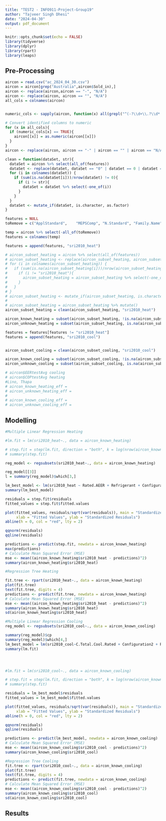 ---
title: "TEST2 - INFO911-Project-Group19"
author: "Tajveer Singh Dhesi"
date: "2024-04-30"
output: pdf_document
---

```{r setup, include=FALSE}
knitr::opts_chunk$set(echo = FALSE)
library(tidyverse)
library(dplyr)
library(rpart)
library(leaps)

```



## Pre-Processing
```{r}
aircon = read.csv("ac_2024_04_30.csv")
aircon = aircon[grep("Australia",aircon$Sold_in),]
aircon <- replace(aircon,aircon == "-", "N/A")
aircon <- replace(aircon, aircon == "", "N/A")
all_cols = colnames(aircon)


numeric_cols <- sapply(aircon, function(x) all(grepl("^(-?\\d+\\.?\\d*|N/A|-)$", x)))

# Convert identified columns to numeric
for (x in all_cols){
  if (numeric_cols[x] == TRUE){
    aircon[[x]] = as.numeric(aircon[[x]])
  }
}
aircon <- replace(aircon, aircon == "-" | aircon == "" | aircon == "N/A", NA)
```

```{r}
clean = function(dataSet, str){
  dataSet = aircon %>% select(all_of(features))
  dataSet <- replace(dataSet, dataSet == "0" | dataSet == 0 | dataSet == 0.0, NA)
  for (i in colnames(dataSet)) {
    if (sum(is.na(dataSet[i]))/nrow(dataSet) != 0){
      if (i != str){
        dataSet = dataSet %>% select(-one_of(i))
      }
    }
  }
  dataSet <- mutate_if(dataSet, is.character, as.factor)
}
```
```{r}
features = NULL
toRemove = c("ApplStandard",	"MEPSComp",	"N.Standard", "Family.Name", "Sold_in",	"Submit_ID",	"SubmitStatus", "Demand.Response.1", "Demand.Response.2","Demand.Response.4","Demand.Response.5","Demand.Response.6","Demand.Response.7", "Demand.Response.Capability",	"Product.Class", "Demand.Response.1",	"Availability.Status",	"Product.Website",	"Representative.Brand.URL",	"Registration.Number", "Country", "Model_No", "ExpDate", "Type", "Phase", "sri2010_heat", "sri2010_cool", "Star2010_Cool", "Star2010_Heat", "Brand", "Have_water_tank")

temp = aircon %>% select(-all_of(toRemove))
features = colnames(temp)

features = append(features, "sri2010_heat")

# aircon_subset_heating = aircon %>% select(all_of(features))
# aircon_subset_heating <- replace(aircon_subset_heating, aircon_subset_heating == "0" | aircon_subset_heating == 0 | aircon_subset_heating == 0.0, NA)
# for (i in colnames(aircon_subset_heating)) {
#   if (sum(is.na(aircon_subset_heating[i]))/nrow(aircon_subset_heating) != 0){
#     if (i != "sri2010_heat"){
#       aircon_subset_heating = aircon_subset_heating %>% select(-one_of(i))
#     }
#   }
# }
# aircon_subset_heating <- mutate_if(aircon_subset_heating, is.character, as.factor)
# 
# aircon_subset_heating = aircon_subset_heating %>% mutate()
aircon_subset_heating = clean(aircon_subset_heating, "sri2010_heat")

aircon_known_heating = subset(aircon_subset_heating, !is.na(aircon_subset_heating["sri2010_heat"]))
aircon_unknown_heating = subset(aircon_subset_heating, is.na(aircon_subset_heating["sri2010_heat"]))

```
```{r}
features = features[features != "sri2010_heat"]
features = append(features, "sri2010_cool")


aircon_subset_cooling = clean(aircon_subset_cooling, "sri2010_cool")

aircon_known_cooling = subset(aircon_subset_cooling, !is.na(aircon_subset_cooling["sri2010_cool"]))
aircon_unknown_cooling = subset(aircon_subset_cooling, is.na(aircon_subset_cooling["sri2010_cool"]))
```

```{r}
# aircon$EERtestAvg cooling
# aircon$COPtestAvg heating
#Lino, Thapa
# aircon_known_heating_eff = 
# aircon_unknown_heating_eff = 
# 
# aircon_known_cooling_eff = 
# aircon_unknown_cooling_eff = 
```

## Modelling

```{r}
#Multiple Linear Regression Heating

#lm.fit = lm(sri2010_heat~., data = aircon_known_heating)

# step.fit = step(lm.fit, direction = "both", k = log(nrow(aircon_known_heating)))
# summary(step.fit)

reg_model <- regsubsets(sri2010_heat~., data = aircon_known_heating)

reg_model[[3]]
l = summary(reg_model)$which[3,]

lm_best_model <- lm(sri2010_heat ~ Rated.AEER + Refrigerant + Configuration2, data = aircon_known_heating)
summary(lm_best_model)

residuals = step.fit$residuals
fitted_values = step.fit$fitted.values

plot(fitted_values, residuals/sqrt(var(residuals)), main = "Standardized Residuals vs Fitted Values", 
     xlab = "Fitted Values", ylab = "Standardized Residuals")
abline(h = 0, col = "red", lty = 2)

qqnorm(residuals)
qqline(residuals)

predictions <- predict(step.fit, newdata = aircon_known_heating)
max(predictions)
# Calculate Mean Squared Error (MSE)
mse <- mean((aircon_known_heating$sri2010_heat - predictions)^2)
summary(aircon_known_heating$sri2010_heat)
```

```{r}
#Regression Tree Heating

fit.tree <- rpart(sri2010_heat~., data = aircon_known_heating)
plot(fit.tree)
text(fit.tree, digits = 4)
predictions <- predict(fit.tree, newdata = aircon_known_heating)
# Calculate Mean Squared Error (MSE)
mse <- mean((aircon_known_heating$sri2010_heat - predictions)^2)
summary(aircon_known_heating$sri2010_heat)
sd(aircon_known_heating$sri2010_heat)
```

```{r}
#Multiple Linear Regression Cooling
reg_model <- regsubsets(sri2010_cool~., data = aircon_known_cooling)

summary(reg_model)$cp
summary(reg_model)$which[4,]
lm_best_model = lm(sri2010_cool~C.Total.Cool.Rated + Configuration2 + Rated.AEER + Refrigerant, data = aircon_known_cooling)
summary(lm.fit)




#lm.fit = lm(sri2010_cool~., data = aircon_known_cooling)

# step.fit = step(lm.fit, direction = "both", k = log(nrow(aircon_known_cooling)))
# summary(step.fit)

residuals = lm_best_model$residuals
fitted_values = lm_best_model$fitted.values

plot(fitted_values, residuals/sqrt(var(residuals)), main = "Standardized Residuals vs Fitted Values", 
     xlab = "Fitted Values", ylab = "Standardized Residuals")
abline(h = 0, col = "red", lty = 2)

qqnorm(residuals)
qqline(residuals)

predictions <- predict(lm_best_model, newdata = aircon_known_cooling)
# Calculate Mean Squared Error (MSE)
mse <- mean((aircon_known_cooling$sri2010_cool - predictions)^2)
summary(aircon_known_cooling$sri2010_cool)
```

```{r}
#Regression Tree Cooling
fit.tree <- rpart(sri2010_cool~., data = aircon_known_cooling)
plot(fit.tree)
text(fit.tree, digits = 4)
predictions <- predict(fit.tree, newdata = aircon_known_cooling)
# Calculate Mean Squared Error (MSE)
mse <- mean((aircon_known_cooling$sri2010_cool - predictions)^2)
summary(aircon_known_cooling$sri2010_cool)
sd(aircon_known_cooling$sri2010_cool)
```

## Results

```{r}

```
